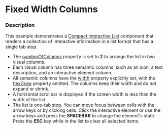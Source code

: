 
# Fixed Width Columns

### Description

This example demonstrates a [Compact Interactive List](/components/cerner-terra-framework-docs/compact-interactive-list/about) component that renders a collection of interactive information in a list format that has a single tab stop. 

* The [numberOfColumns](/components/cerner-terra-framework-docs/compact-interactive-list/about#compact-interactive-list-props-table) property is set to **2** to arrange the list in two visual columns.
* Each visual column has three semantic columns, such as an icon, a text description, and an interactive element column.
* All semantic columns have the [width](/components/cerner-terra-framework-docs/compact-interactive-list/about#column) property explicitly set, with the [flexGrow](/components/cerner-terra-framework-docs/compact-interactive-list/about#column) property omitted. The columns keep their width and do not expand or shrink.
* A horizontal scrollbar is displayed if the screen width is less than the width of the list.
* The list is one-tab stop. You can move focus between cells with the arrow keys or by clicking cells. Click the interactive element or use the arrow keys and press the **SPACEBAR** to change the element's state. Press the **ESC** key while in the list to clear all selected items.

<FixedWidthColumns />